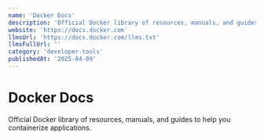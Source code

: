 ```yaml
---
name: 'Docker Docs'
description: 'Official Docker library of resources, manuals, and guides to help you containerize applications.'
website: 'https://docs.docker.com'
llmsUrl: 'https://docs.docker.com/llms.txt'
llmsFullUrl: ''
category: 'developer-tools'
publishedAt: '2025-04-09'
---
```


# Docker Docs

Official Docker library of resources, manuals, and guides to help you containerize applications.
